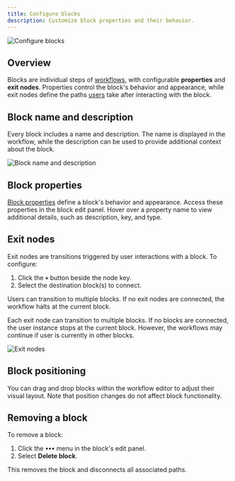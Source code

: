 ```yaml
---
title: Configure blocks
description: Customize block properties and their behavior.
---
```


![Configure blocks](/workflows/configure-blocks.png)

## Overview

Blocks are individual steps of [workflows](/workflows/overview), with configurable **properties** and **exit nodes**. Properties control the block's behavior and appearance, while exit nodes define the paths [users](/users/overview) take after interacting with the block.

## Block name and description

Every block includes a name and description. The name is displayed in the workflow, while the description can be used to provide additional context about the block.

![Block name and description](/workflows/block-name.png)

## Block properties

[Block properties](/block-properties/overview) define a block's behavior and appearance. Access these properties in the block edit panel. Hover over a property name to view additional details, such as description, key, and type.

## Exit nodes

Exit nodes are transitions triggered by user interactions with a block. To configure:

1. Click the **`+`** button beside the node key.
2. Select the destination block(s) to connect.

Users can transition to multiple blocks. If no exit nodes are connected, the workflow halts at the current block.

Each exit node can transition to multiple blocks. If no blocks are connected, the user instance stops at the current block. However, the workflows may continue if user is currently in other blocks.

![Exit nodes](/workflows/exit-nodes.png)

## Block positioning

You can drag and drop blocks within the workflow editor to adjust their visual layout. Note that position changes do not affect block functionality.

## Removing a block

To remove a block:

1. Click the **`•••`** menu in the block's edit panel.
2. Select **Delete block**.

This removes the block and disconnects all associated paths.
